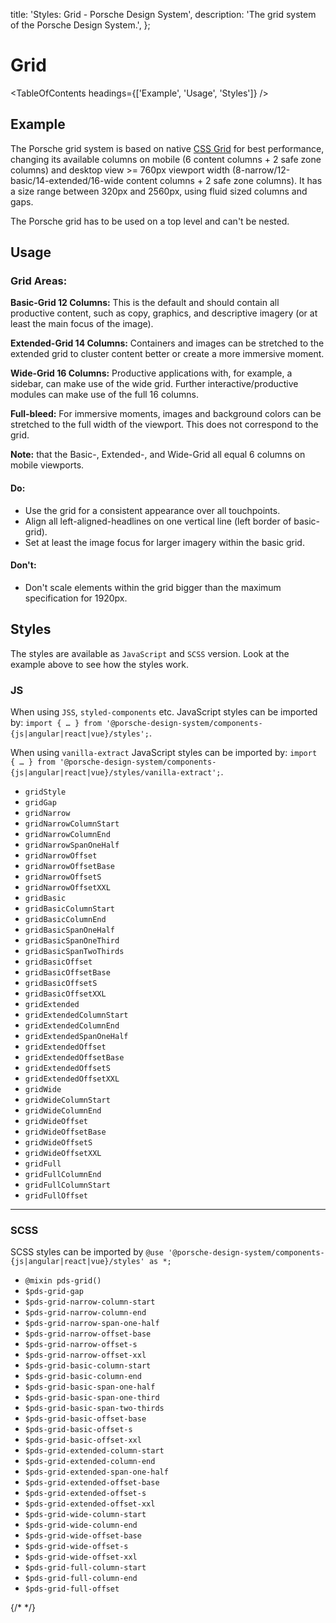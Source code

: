 
  title: 'Styles: Grid - Porsche Design System',
  description: 'The grid system of the Porsche Design System.',
};

# Grid

<TableOfContents headings={['Example', 'Usage', 'Styles']} />

## Example

The Porsche grid system is based on native [CSS Grid](https://css-tricks.com/snippets/css/complete-guide-grid) for best
performance, changing its available columns on mobile (6 content columns + 2 safe zone columns) and desktop view >=
760px viewport width (8-narrow/12-basic/14-extended/16-wide content columns + 2 safe zone columns). It has a size range
between 320px and 2560px, using fluid sized columns and gaps.

<Notification heading="Important" headingTag="h3" state="warning">
  The Porsche grid has to be used on a top level and can't be nested.
</Notification>

<ComponentExample
  codeSample={gridLayout}
  disableOpenInStackblitz={true}
  fixedBackgroundColor={themeLightBackgroundBase}
/>

## Usage

### Grid Areas:

**Basic-Grid 12 Columns:** This is the default and should contain all productive content, such as copy, graphics, and
descriptive imagery (or at least the main focus of the image).

**Extended-Grid 14 Columns:** Containers and images can be stretched to the extended grid to cluster content better or
create a more immersive moment.

**Wide-Grid 16 Columns:** Productive applications with, for example, a sidebar, can make use of the wide grid. Further
interactive/productive modules can make use of the full 16 columns.

**Full-bleed:** For immersive moments, images and background colors can be stretched to the full width of the viewport.
This does not correspond to the grid.

**Note:** that the Basic-, Extended-, and Wide-Grid all equal 6 columns on mobile viewports.

#### Do:

- Use the grid for a consistent appearance over all touchpoints.
- Align all left-aligned-headlines on one vertical line (left border of basic-grid).
- Set at least the image focus for larger imagery within the basic grid.

#### Don't:

- Don't scale elements within the grid bigger than the maximum specification for 1920px.

## Styles

The styles are available as `JavaScript` and `SCSS` version. Look at the example above to see how the styles work.

### JS

When using `JSS`, `styled-components` etc. JavaScript styles can be imported by:
`import { … } from '@porsche-design-system/components-{js|angular|react|vue}/styles';`.

When using `vanilla-extract` JavaScript styles can be imported by:
`import { … } from '@porsche-design-system/components-{js|angular|react|vue}/styles/vanilla-extract';`.

- `gridStyle`
- `gridGap`
- `gridNarrow`
- `gridNarrowColumnStart`
- `gridNarrowColumnEnd`
- `gridNarrowSpanOneHalf`
- `gridNarrowOffset`
- `gridNarrowOffsetBase`
- `gridNarrowOffsetS`
- `gridNarrowOffsetXXL`
- `gridBasic`
- `gridBasicColumnStart`
- `gridBasicColumnEnd`
- `gridBasicSpanOneHalf`
- `gridBasicSpanOneThird`
- `gridBasicSpanTwoThirds`
- `gridBasicOffset`
- `gridBasicOffsetBase`
- `gridBasicOffsetS`
- `gridBasicOffsetXXL`
- `gridExtended`
- `gridExtendedColumnStart`
- `gridExtendedColumnEnd`
- `gridExtendedSpanOneHalf`
- `gridExtendedOffset`
- `gridExtendedOffsetBase`
- `gridExtendedOffsetS`
- `gridExtendedOffsetXXL`
- `gridWide`
- `gridWideColumnStart`
- `gridWideColumnEnd`
- `gridWideOffset`
- `gridWideOffsetBase`
- `gridWideOffsetS`
- `gridWideOffsetXXL`
- `gridFull`
- `gridFullColumnEnd`
- `gridFullColumnStart`
- `gridFullOffset`

---

### SCSS

SCSS styles can be imported by `@use '@porsche-design-system/components-{js|angular|react|vue}/styles' as *;`

- `@mixin pds-grid()`
- `$pds-grid-gap`
- `$pds-grid-narrow-column-start`
- `$pds-grid-narrow-column-end`
- `$pds-grid-narrow-span-one-half`
- `$pds-grid-narrow-offset-base`
- `$pds-grid-narrow-offset-s`
- `$pds-grid-narrow-offset-xxl`
- `$pds-grid-basic-column-start`
- `$pds-grid-basic-column-end`
- `$pds-grid-basic-span-one-half`
- `$pds-grid-basic-span-one-third`
- `$pds-grid-basic-span-two-thirds`
- `$pds-grid-basic-offset-base`
- `$pds-grid-basic-offset-s`
- `$pds-grid-basic-offset-xxl`
- `$pds-grid-extended-column-start`
- `$pds-grid-extended-column-end`
- `$pds-grid-extended-span-one-half`
- `$pds-grid-extended-offset-base`
- `$pds-grid-extended-offset-s`
- `$pds-grid-extended-offset-xxl`
- `$pds-grid-wide-column-start`
- `$pds-grid-wide-column-end`
- `$pds-grid-wide-offset-base`
- `$pds-grid-wide-offset-s`
- `$pds-grid-wide-offset-xxl`
- `$pds-grid-full-column-start`
- `$pds-grid-full-column-end`
- `$pds-grid-full-offset`

{/\* <script lang="ts"> import Vue from 'vue'; import Component from 'vue-class-component'; import {
getStylesGridCodeSamples } from '@porsche-design-system/shared'; import { adjustSelectedFramework } from '@/utils';

@Component({ components: { ExampleStylesGrid }, }) export default class Code extends Vue { codeExample =
getStylesGridCodeSamples(); config = { supportsFullWindow: true };

public mounted(): void { adjustSelectedFramework(this.codeExample); } }

</script> */}
